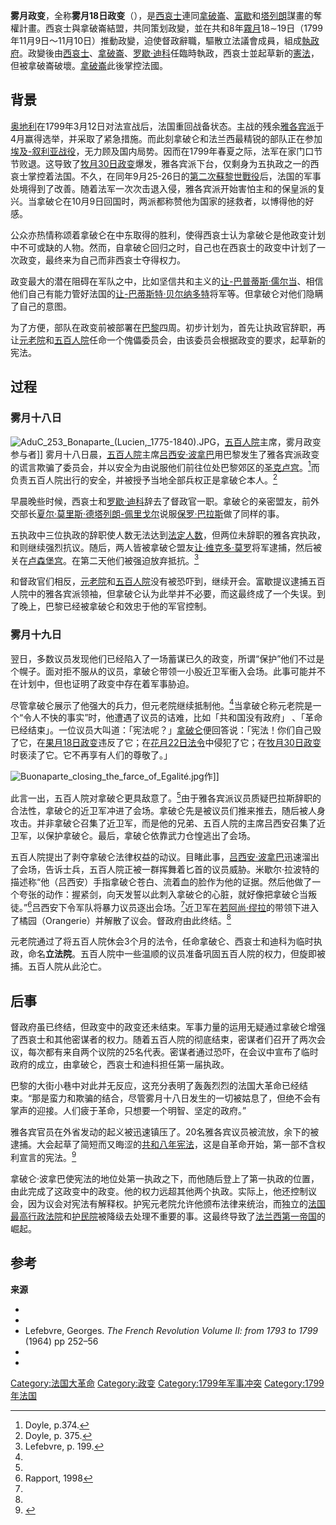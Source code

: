 {{Infobox historical event
  |Event_Name     = 雾月政变
  |Image_Name     = Bouchot - Le general Bonaparte au Conseil des Cinq-Cents.jpg
  |Image_Caption  = 雾月政变时的拿破仑·波拿巴,1840年弗朗索瓦·布舒作
  |Participants   = [[拿破仑一世|拿破仑]], [[埃马纽埃尔-约瑟夫·西哀士|埃马纽埃尔-约瑟夫·西哀士]], [[夏尔·莫里斯·德塔列朗-佩里戈尔|夏尔·莫里斯·德塔列朗-佩里戈尔]], [[罗歇·迪科|罗歇·迪科]], [[保罗·巴拉斯|保罗·巴拉斯]], [[吕西安·波拿巴|吕西安·波拿巴]], [[约瑟夫·波拿巴|约瑟夫·波拿巴]], [[让-雅克·雷吉斯·德·冈巴塞雷斯|让-雅克·雷吉斯·德·冈巴塞雷斯]], {{link-en|查尔斯·弗朗索瓦·勒布伦|Charles-François Lebrun, duc de Plaisance}}等等
  |Location       = 法国
  |Date           = 1799年11月9日
  |Result         = [[执政府|执政府]]的出现;拿破仑成为[[第一执政|第一执政]]，掌控法国政府的大部分权力。
}}
'''雾月政变'''，全称'''雾月18日政变'''（{{lang-fr|Coup d'État du 18 Brumaire}}），是[[西哀士|西哀士]]連同[[拿破崙|拿破崙]]、[[富歇|富歇]]和[[塔列朗|塔列朗]]謀畫的奪權計畫。西哀士與拿破崙結盟，共同策划政變，並在共和8年[[霧月|霧月]]18∼19日（1799年11月9日～11月10日）推動政變，迫使督政辭職，驅散立法議會成員，組成[[執政府|執政府]]。政變後由[[埃马纽埃尔-约瑟夫·西哀士|西哀士]]、[[拿破仑一世|拿破崙]]、[[罗歇·迪科|罗歇·迪科]]任臨時執政，西哀士並起草新的[[憲法|憲法]]，但被拿破崙破壞。[[拿破仑一世|拿破崙]]此後掌控法國。

==背景==
[[哈布斯堡君主國|奥地利]]在1799年3月12日对法宣战后，法国重回战备状态。主战的残余[[雅各宾派|雅各宾派]]于4月赢得选举，并采取了紧急措施。而此刻拿破仑和法兰西最精锐的部队正在参加[[埃及-叙利亚战役|埃及-叙利亚战役]]，无力顾及国内局势。因而在1799年春夏之际，法军在家门口节节败退。这导致了[[牧月30日政变|牧月30日政变]]爆发，雅各宾派下台，仅剩身为五执政之一的西哀士掌控着法国。不久，在同年9月25-26日的[[第二次蘇黎世戰役|第二次蘇黎世戰役]]后，法国的军事处境得到了改善。随着法军一次次击退入侵，雅各宾派开始害怕主和的保皇派的复兴。当拿破仑在10月9日回国时，两派都称赞他为国家的拯救者，以博得他的好感。

公众亦热情称颂着拿破仑在中东取得的胜利，使得西哀士认为拿破仑是他政变计划中不可或缺的人物。{{sfn|Holland|1911}}然而，自拿破仑回归之时，自己也在西哀士的政变中计划了一次政变，最终来为自己而非西哀士夺得权力。

政变最大的潜在阻碍在军队之中，比如坚信共和主义的[[让-巴普蒂斯·儒尔当|让-巴普蒂斯·儒尔当]]、相信他们自己有能力管好法国的[[让-巴蒂斯特·贝尔纳多特|让-巴蒂斯特·贝尔纳多特]]将军等。但拿破仑对他们隐瞒了自己的意图。{{sfn|Holland|1911}}

为了方便，部队在政变前被部署在[[巴黎|巴黎]]四周。初步计划为，首先让执政官辞职，再让[[元老院_(法国)|元老院]]和[[五百人院|五百人院]]任命一个傀儡委员会，由该委员会根据政变的要求，起草新的宪法。

==过程==
===雾月十八日===
[[File:AduC_253_Bonaparte_(Lucien,_1775-1840).JPG|thumb]]，[[五百人院|五百人院]]主席，雾月政变参与者]]
雾月十八日晨，[[五百人院|五百人院]]主席[[吕西安·波拿巴|吕西安·波拿巴]]用巴黎发生了雅各宾派政变的谎言欺骗了委员会，并以安全为由说服他们前往位处巴黎郊区的[[圣克卢宫|圣克卢宫]]。<ref name=Doyle374>Doyle, p.374.</ref>而负责五百人院出行的安全，并被授予当地全部兵权正是拿破仑本人。<ref name=Doyle375>Doyle, p. 375.</ref>

早晨晚些时候，西哀士和[[罗歇·迪科|罗歇·迪科]]辞去了督政官一职。{{sfn|Holland|1911}}拿破仑的亲密盟友，前外交部长[[夏尔·莫里斯·德塔列朗-佩里戈尔|夏尔·莫里斯·德塔列朗-佩里戈尔]]说服[[保罗·巴拉斯|保罗·巴拉斯]]做了同样的事。

五执政中三位执政的辞职使人数无法达到[[法定人数|法定人数]]，但两位未辞职的雅各宾执政，{{link-en|路易斯-哲罗姆 高赫尔|Louis-Jérôme Gohier}}和{{link-en|让-弗朗索瓦-奥古斯塔 莫林|Jean-François-Auguste Moulin}}则继续强烈抗议。随后，两人皆被拿破仑盟友[[让·维克多·莫罗|让·维克多·莫罗]]将军逮捕，然后被关在[[卢森堡宫|卢森堡宫]]。在第二天他们被强迫放弃抵抗。<ref>Lefebvre, p. 199.</ref>

和督政官们相反，[[元老院_(法国)|元老院]]和[[五百人院|五百人院]]没有被恐吓到，继续开会。富歇提议逮捕五百人院中的雅各宾派领袖，但拿破仑认为此举并不必要，而这最终成了一个失误。到了晚上，巴黎已经被拿破仑和效忠于他的军官控制。

===雾月十九日===
翌日，多数议员发现他们已经陷入了一场蓄谋已久的政变，所谓“保护”他们不过是个幌子。面对拒不服从的议员，拿破仑带领一小股近卫军衝入会场。此事可能并不在计划中，但也证明了政变中存在着军事胁迫。

尽管拿破仑展示了他强大的兵力，但元老院继续抵制他。<ref name=Doyle375/>当拿破仑称元老院是一个“令人不快的事实”时，他遭遇了议员的诘难，比如「共和国没有政府」 、「革命已经结束」。一位议员大叫道：「宪法呢？」[[拿破仑|拿破仑]]便回答说：「宪法！你们自己毁了它，在[[果月18日政变|果月18日政变]]违反了它；在[[花月22日法令|花月22日法令]]中侵犯了它；在[[牧月30日政变|牧月30日政变]]时亵渎了它。它不再享有人们的尊敬了。」

[[File:Buonaparte_closing_the_farce_of_Egalité.jpg|thumb]]作]]

此言一出，五百人院对拿破仑更具敌意了。<ref name=Doyle375/>由于雅各宾派议员质疑巴拉斯辞职的合法性，拿破仑的近卫军冲进了会场。拿破仑先是被议员们推来推去，随后被人身攻击。并非拿破仑召集了近卫军，而是他的兄弟、五百人院的主席吕西安召集了近卫军，以保护拿破仑。最后，拿破仑依靠武力仓惶逃出了会场。{{sfn|Holland|1911}}

五百人院提出了剥夺拿破仑法律权益的动议。目睹此事，[[吕西安·波拿巴|吕西安·波拿巴]]迅速溜出了会场，告诉士兵，五百人院正被一群挥舞着匕首的议员威胁。米歇尔·拉波特的描述称“他（吕西安）手指拿破仑苍白、流着血的脸作为他的证据。然后他做了一个夸张的动作：握紧剑，向天发誓以此刺入拿破仑的心脏，就好像把拿破仑当叛徒。”<ref>Rapport, 1998</ref>吕西安下令军队将暴力议员逐出会场。<ref name=Doyle375/>近卫军在[[若阿尚·缪拉|若阿尚·缪拉]]的带领下进入了橘园（Orangerie）并解散了议会。督政府由此终结。<ref name=Doyle375/>

元老院通过了将五百人院休会3个月的法令，任命拿破仑、西哀士和迪科为临时执政，命名'''立法院'''。五百人院中一些温顺的议员准备巩固五百人院的权力，但旋即被捕。五百人院从此沦亡。{{sfn|Holland|1911}}

==后事==
督政府虽已终结，但政变中的政变还未结束。军事力量的运用无疑通过拿破仑增强了西哀士和其他密谋者的权力。随着五百人院的彻底结束，密谋者们召开了两次会议，每次都有来自两个议院的25名代表。密谋者通过恐吓，在会议中宣布了临时政府的成立，由拿破仑，西哀士和迪科担任第一届执政。

巴黎的大街小巷中对此并无反应，这充分表明了轰轰烈烈的法国大革命已经结束。“那是蛮力和欺骗的结合，尽管雾月十八日发生的一切被姑息了，但绝不会有掌声的迎接。人们疲于革命，只想要一个明智、坚定的政府。”{{sfn|Holland|1911}}

雅各宾官员在外省发动的起义被迅速镇压了。20名雅各宾议员被流放，余下的被逮捕。大会起草了简短而又晦涩的[[共和八年宪法|共和八年宪法]]，这是自革命开始，第一部不含权利宣言的宪法。<ref>{{cite web |last=Crook |first=Malcolm |url=http://www.acs.ucalgary.ca/~mstaum/hist329/NapForumCrook.html|title=The Myth Of The 18 Brumaire |publisher=H-France Napoleon Forum|year=1999|accessdate=12 December 2007| archiveurl= https://web.archive.org/web/20080118024105/http://www.acs.ucalgary.ca/~mstaum/hist329/NapForumCrook.html| archivedate= 18 January 2008 <!--DASHBot-->| deadurl= no}}</ref>

拿破仑·波拿巴使宪法的地位处第一执政之下，而他随后登上了第一执政的位置，由此完成了这政变中的政变。他的权力远超其他两个执政。实际上，他还控制议会，因为议会对宪法有解释权。护宪元老院允许他颁布法律来统治，而独立的[[法国最高行政法院|法国最高行政法院]]和[[护民院|护民院]]被降级去处理不重要的事。这最终导致了[[法兰西第一帝国|法兰西第一帝国]]的崛起。

==参考==
{{Reflist|30em}}

'''来源'''
* {{Cite book |last1=Doyle |first1=William |authorlink=William Doyle (historian) |title=The Oxford History of the French Revolution |edition=2 |year=1990 |publisher=Oxford University Press |location=Oxford; New York|isbn=9780199252985 }}
* {{Cite book |title=The Directory |last=Lefebvre |first=Georges |author2=[[Albert_Soboul|Soboul, Albert]] |authorlink=Georges Lefebvre |year=1962 |publisher=Routledge and Kegan Paul |location=London |isbn= |oclc=668426465 }}
* Lefebvre, Georges. ''The French Revolution Volume II: from 1793 to 1799'' (1964) pp 252–56
* {{Cite journal| last=Rapport | first=Michael |date=January 1998  | title=Napoleon's rise to power | journal=History Today | url = http://www.questia.com/PM.qst?a=o&d=5001320599| }}
* {{EB1911|wstitle=French Revolution|first=Arthur William|last= Holland}}
{{模板:法国大革命}}

{{Authority control}}
[[Category:法国大革命|Category:法国大革命]]
[[Category:政变|Category:政变]]
[[Category:1799年军事冲突|Category:1799年军事冲突]]
[[Category:1799年法国|Category:1799年法国]]